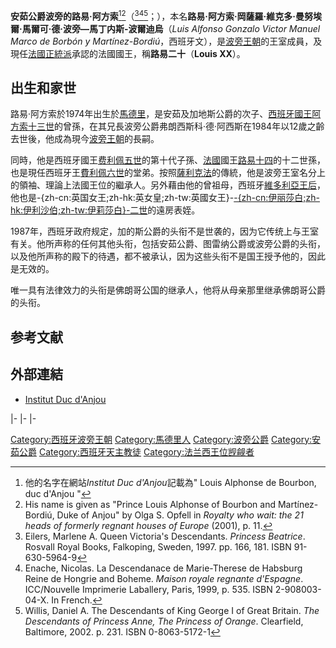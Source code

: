 {{Infobox royalty
| name = 路易二十<br>Louis XX
| title = [[法國國王|法國國王]]、[[安茹公爵|安茹公爵]]、[[波旁王朝|波旁王朝]]家族首領
| image =Louis XX.jpg
| imgw = 225px
| caption =
| succession = [[法國國王|法國國王]]兼[[波旁王朝|波旁王朝]]家族首領
| reign    = 1989年1月30日-（{{age in years and days|1989|1|30|age=no}}）
| coronation  = 1989年1月30日
| predecessor = [[阿方索_(安茹及加的斯公爵)|安茹及加的斯公爵阿方索]]
| successor   =           
| succession1 = [[安茹公爵|安茹公爵]]
| reign1      = 1989年1月30日-（{{age in years and days|1989|1|30|age=no}}）
| coronation1 = 1989年1月30日
| predecessor1 = [[阿方索_(安茹及加的斯公爵)|安茹及加的斯公爵阿方索]]
| successor1   = [[勃艮第公爵路易|勃艮第公爵路易]]
| suc-type1   = 繼承人
| spouse      = {{link-en|瑪格麗特·瑪麗 (安茹公爵夫人)|Marie Marguerite, Duchess of Anjou|瑪格麗特·瑪麗·瓦加斯·桑泰利亞}}
| issue       = 欧亨尼娅公主<br>勃艮第公爵路易<br>貝里公爵阿方索
| full name   = 路易·阿方索·岡薩羅·維克多·曼努埃爾·馬爾可·德·波旁—馬丁内斯-波爾迪烏<br>Louis Alfonso Gonzalo Victor Manuel Marco de Borbón y Martínez-Bordiú
| house       = [[波旁王朝|波旁王朝]]
| father      = [[阿方索_(安茹及加的斯公爵)|安茹及加的斯公爵阿方索]]
| mother      = {{link-en|卡門·馬丁內斯-博迪烏·佛朗哥，第二代佛朗哥女公爵|Carmen Martínez-Bordiú}}
|birth_date   = {{Birth date and age|1974|4|25|df=y}}
|birth_place  = {{ESP}}[[马德里|马德里]]
| death_date  = 
| death_place = 
| burial_place=
| religion    =[[天主教會|羅馬天主教]]
}}

'''安茹公爵波旁的路易·阿方索'''<ref>他的名字在網站''Institut Duc d'Anjou''記載為" Louis Alphonse de Bourbon, duc d'Anjou {{Cite web |url=http://www.royaute.org/page3.html |title=存档副本 |accessdate=2014-07-09 |archive-date=2009-12-12 |archive-url=https://web.archive.org/web/20091212104944/http://www.royaute.org/page3.html |dead-url=unfit }}"</ref><ref>His name is given as "Prince Louis Alphonse of Bourbon and Martínez-Bordiú, Duke of Anjou" by Olga S. Opfell in ''Royalty who wait: the 21 heads of formerly regnant houses of Europe'' (2001), p. 11.</ref>（{{lang-fr|'''Louis Alphonse Gonzalve Victor Emmanuel Marc de Bourbon'''}}<ref name="eilers">Eilers, Marlene A. Queen Victoria's Descendants. ''Princess Beatrice''. Rosvall Royal Books, Falkoping, Sweden, 1997. pp. 166, 181. ISBN 91-630-5964-9</ref><ref name="enache">Enache, Nicolas. La Descendanace de Marie-Therese de Habsburg Reine de Hongrie and Boheme. ''Maison royale regnante d'Espagne''. ICC/Nouvelle Imprimerie Laballery, Paris, 1999, p. 535. ISBN 2-908003-04-X. In French.</ref><ref name="willis">Willis, Daniel A. The Descendants of King George I of Great Britain. ''The Descendants of Princess Anne, The Princess of Orange''. Clearfield, Baltimore, 2002. p. 231. ISBN 0-8063-5172-1</ref>；{{bd|1974年|4月25日}}），本名'''路易·阿方索·岡薩羅·維克多·曼努埃爾·馬爾可·德·波旁—馬丁内斯-波爾迪烏'''（''Luis Alfonso Gonzalo Victor Manuel Marco de Borbón y Martínez-Bordiú''，西班牙文），是[[波旁王朝|波旁王朝]]的王室成員，及現任[[正统派_(法国政党)|法國正統派]]承認的法國國王，稱'''路易二十'''（'''Louis XX'''）。

==出生和家世==
路易·阿方索於1974年出生於[[馬德里|馬德里]]，是安茹及加地斯公爵的次子、[[西班牙|西班牙]][[國王|國王]][[阿方索十三世|阿方索十三世]]的曾孫，在其兄長波旁公爵弗朗西斯科·德·阿西斯在1984年以12歲之齡去世後，他成為現今[[波旁王朝|波旁王朝]]的長嗣。

同時，他是西班牙國王[[费利佩五世|费利佩五世]]的第十代子孫、[[法國|法國]]國王[[路易十四|路易十四]]的十二世孫，也是現任西班牙王[[費利佩六世|費利佩六世]]的堂弟。按照[[薩利克法|薩利克法]]的傳統，他是波旁王室名分上的領袖、理論上法國王位的繼承人。另外藉由他的曾祖母，西班牙[[维多利亚·尤金妮亚公主_(巴腾堡)|維多利亞王后]]，他也是-{zh-cn:英国女王;zh-hk:英女皇;zh-tw:英國女王}-[[伊丽莎白二世|-{zh-cn:伊丽莎白;zh-hk:伊利沙伯;zh-tw:伊莉莎白}-二世]]的遠房表姪。

1987年，西班牙政府规定，加的斯公爵的头衔不是世袭的，因为它传统上与王室有关。他所声称的任何其他头衔，包括安茹公爵、图雷纳公爵或波旁公爵的头衔，以及他所声称的殿下的待遇，都不被承认，因为这些头衔不是国王授予他的，因此是无效的。

唯一具有法律效力的头衔是佛朗哥公国的继承人，他将从母亲那里继承佛朗哥公爵的头衔。

==参考文献==
{{reflist|2}}

==外部連結==
* [http://www.institutducdanjou.fr/ Institut Duc d'Anjou] {{Wayback|url=http://www.institutducdanjou.fr/ |date=20150106041825 }}

{{s-start}}
{{s-hou|[[波旁王朝|波旁王朝]]|1974年|4月25日|||[[卡佩王朝|卡佩王朝]]|name=法國國王路易二十}}
{{s-reg|fr}}
{{s-bef|before=[[阿方索_(安茹及加的斯公爵)|阿爾方斯二世]]}}
{{s-ttl|title=[[安茹公爵|安茹公爵]]|years=1989年1月30日－}}
{{s-inc|rows=2|heir=勃艮第公爵路易}}
|-
{{s-bef|before=弗朗索瓦·德·阿西西·德·波旁}}
{{s-ttl|title=[[波旁公爵|波旁公爵]]|years=1984年9月27日－}}
|-
{{s-new|reason=}}
{{s-ttl|title={{link-en|圖賴訥公爵|Duke of Touraine}}|years=1981年9月19日－1984年9月27日}}
{{s-non|rows=1|reason=頭銜取消}}
|-
{{s-pre}}
{{s-bef|before=[[阿方索_(安茹及加的斯公爵)|阿爾方斯二世]]}}
{{s-tul|title=[[法國君主列表|法國]]及[[納瓦拉君主列表|納瓦拉國王]]|line=[[正統派_(法國)|法國正統派王位請求者]]|years=1989年1月30日－|reason=[[法國七月革命|七月革命]]}}
{{s-inc|heir=勃艮第公爵路易}}
{{end}}

{{Authority control}}
{{DEFAULTSORT:Louis Alphonse Of Anjou, Duke}}
[[Category:西班牙波旁王朝|Category:西班牙波旁王朝]]
[[Category:馬德里人|Category:馬德里人]]
[[Category:波旁公爵|Category:波旁公爵]]
[[Category:安茹公爵|Category:安茹公爵]]
[[Category:西班牙天主教徒|Category:西班牙天主教徒]]
[[Category:法兰西王位觊觎者|Category:法兰西王位觊觎者]]